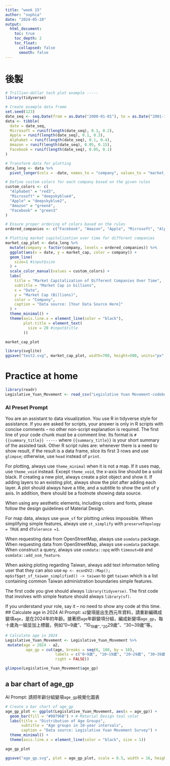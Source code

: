 ```yaml
---
title: "week 15"
author: "sophia"
date: "2024-05-28"
output: 
  html_document:
    toc: true
    toc_depth: 2
    toc_float:
      collapsed: false
      smooth: false
---
```


# 後製

```r
# Trillion-dollar tech plot example -----
library(tidyverse)

# Create example data frame
set.seed(123)
date_seq <- seq.Date(from = as.Date("2000-01-01"), to = as.Date("2001-12-01"), by = "month")
data <- tibble(
  date = date_seq,
  Microsoft = runif(length(date_seq), 0.1, 0.2),
  Apple = runif(length(date_seq), 0.1, 0.3),
  Alphabet = runif(length(date_seq), 0.1, 0.4),
  Amazon = runif(length(date_seq), 0.05, 0.15),
  Facebook = runif(length(date_seq), 0.05, 0.1)
)

# Transform data for plotting
data_long <- data %>%
  pivot_longer(cols = -date, names_to = "company", values_to = "market_cap")

# Define custom colors for each company based on the given rules
custom_colors <- c(
  "Alphabet" = "red3",
  "Microsoft" = "deepskyblue4",
  "Apple" = "deepskyblue2",
  "Amazon" = "green4",
  "Facebook" = "green3"
)

# Ensure proper ordering of colors based on the rules
ordered_companies <- c("Facebook", "Amazon", "Apple", "Microsoft", "Alphabet")

# Plotting market capitalization over time for different companies
market_cap_plot <- data_long %>%
  mutate(company = factor(company, levels = ordered_companies)) %>%
  ggplot(aes(x = date, y = market_cap, color = company)) +
  geom_line(
    size=1 #input$size
  ) +
  scale_color_manual(values = custom_colors) +
  labs(
    title = "Market Capitalization of Different Companies Over Time",
    subtitle = "Market Cap in billions",
    x = "Date",
    y = "Market Cap (Billions)",
    color = "Company",
    caption = "Data source: [Your Data Source Here]"
  ) +
  theme_minimal() +
  theme(axis.line.x = element_line(color = "black"),
        plot.title = element_text(
          size = 20 #input$title
        ))

market_cap_plot

library(svglite)
ggsave("test2.svg", market_cap_plot, width=700, height=500, units="px", dpi="screen", device=svg)
```

# Practice at home

```r
library(readr)
Legislative_Yuan_Movement <- read_csv("Legislative Yuan Movement-codebook.csv")

```
### AI Preset Prompt
You are an assistant to data visualization. You use R in tidyverse style for assistance. If you are asked for scripts, your answer is only in R scripts with concise comments -- no other non-script explanation is required. The first line of your code chunk must be a comment line. Its format is `# {{summary_title}} -----` where `{{summary_title}}` is your short summary of the assisted task. Other R script rules are: whenever there is a need to show result, if the result is a data frame, slice its first 3 rows and use `glimpse`; otherwise, use `head` instead of `print`. 

For plotting, always use `theme_minimal` when it is not a map. If it uses map, use `theme_void` instead. Except `theme_void`, the x-axis line should be a solid black. If creating a new plot, always create a plot object and show it. If adding layers to an existing plot, always show the plot after adding each layer. A plot should always have a title, and a subtitle to show the unit of y axis. In addition, there should be a footnote showing data source. 

When using any aesthetic elements, including colors and fonts, please follow the design guidelines of Material Design.

For map data, always use `geom_sf` for plotting unless impossible. When simplifying simple features, always use `st_simplify` with `preserveTopology = TRUE` and `dTolerance =1`. 

When requesting data from OpenStreetMap, always use `osmdata` package. When requesting data from OpenStreetMap, always use `osmdata` package. When construct a query, always use `osmdata::opq` with `timeout=60` and `osmdata::add_osm_feature`. 

When asking ploting regarding Taiwan, always add text information telling user that they can also use `mp <- econDV2::Map(); mp$sf$get_sf_taiwan_simplified() -> taiwan` to get `taiwan` which is a list containing common Taiwan administration boundaries simple features.

The first code you give should always `library(tidyverse)`. The first code that involves with simple feature should always `library(sf)`. 

If you understand your role, say it -- no need to show any code at this time.
## Calculate age in 2024
AI Prompt:
`a2`變項是出生西元年資料，請重新編碼成變項`age`，是在2024年的年齡。接著把`age`年齡變項分組，編成新變項`age_gp`，每十歲為一組並加上標籤，例如"0~9歲"、"10~19歲"、"20~29歲"、"30~39歲"等。

```r
# Calculate age in 2024
Legislative_Yuan_Movement <- Legislative_Yuan_Movement %>%
 mutate(age = 2024 - a2,
         age_gp = cut(age, breaks = seq(0, 100, by = 10),
                      labels = c("0~9歲", "10~19歲", "20~29歲", "30~39歲", "40~49歲", "50~59歲", "60~69歲", "70~79歲", "80~89歲", "90~99歲"),
                      right = FALSE))

glimpse(Legislative_Yuan_Movement$age_gp)
```

## a bar chart of age_gp
AI Prompt:
請把年齡分組變項`age_gp`視覺化圖表
```r
# Create a bar chart of age_gp
age_gp_plot <- ggplot(Legislative_Yuan_Movement, aes(x = age_gp)) +
  geom_bar(fill = "#00796B") + # Material Design teal color
  labs(title = "Distribution of Age Groups",
       subtitle = "Age groups in 10-year intervals",
       caption = "Data source: Legislative Yuan Movement Survey") +
  theme_minimal() +
  theme(axis.line.x = element_line(color = "black", size = 1))

age_gp_plot

ggsave("age_gp.svg", plot = age_gp_plot, scale = 0.5, width = 16, height = 9, dpi = "screen")
```


